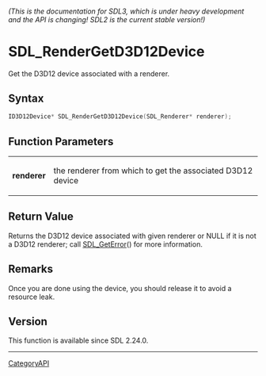 ====== (This is the documentation for SDL3, which is under heavy development and the API is changing! SDL2 is the current stable version!) ======
= SDL_RenderGetD3D12Device =

Get the D3D12 device associated with a renderer.

== Syntax ==

<syntaxhighlight lang='c'>
ID3D12Device* SDL_RenderGetD3D12Device(SDL_Renderer* renderer);
</syntaxhighlight>

== Function Parameters ==

{|
|'''renderer'''
|the renderer from which to get the associated D3D12 device
|}

== Return Value ==

Returns the D3D12 device associated with given renderer or NULL if it is
not a D3D12 renderer; call [[SDL_GetError]]() for more information.

== Remarks ==

Once you are done using the device, you should release it to avoid a
resource leak.

== Version ==

This function is available since SDL 2.24.0.

----
[[CategoryAPI]]


